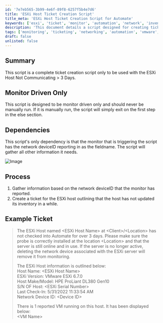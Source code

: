 ```yaml
---
id: '7e7eb565-3b99-4e6f-89f8-6257f5b4e7d6'
title: 'ESXi Host Ticket Creation Script'
title_meta: 'ESXi Host Ticket Creation Script for Automate'
keywords: ['esxi', 'ticket', 'monitor', 'automation', 'network', 'inventory']
description: 'This document details a script designed for creating tickets related to ESXi hosts that have not communicated for over 3 days. The script is monitor-driven, ensuring it runs automatically based on specific conditions and gathers necessary information to create a detailed ticket for IT support.'
tags: ['monitoring', 'ticketing', 'networking', 'automation', 'vmware', 'esxi']
draft: false
unlisted: false
---
```

## Summary

This script is a complete ticket creation script only to be used with the ESXi Host Not Communicating > 3 Days.

## Monitor Driven Only

This script is designed to be monitor driven only and should never be manually run. If it is manually run, the script will simply exit on the first step in the else section.

## Dependencies

This script's only dependency is that the monitor that is triggering the script has the network deviceID reporting in as the fieldname. The script will gather all other information it needs.

![Image](../../../static/img/Ticket-Creation---ESXi-Not-Communicating/image_1.png)

## Process

1. Gather information based on the network deviceID that the monitor has reported.
2. Create a ticket for the ESXi host outlining that the host has not updated its inventory in a while.

## Example Ticket

> The ESXi Host named \<ESXi Host Name> at \<Client>/\<Location> has not checked into Automate for over 3 days. Please make sure the probe is correctly installed at the location \<Location> and that the server is still online and in use. If the server is no longer active, deleting the network device associated with the ESXi server will remove it from monitoring.
>
> The ESXi Host information is outlined below:  
> Host Name: \<ESXi Host Name>  
> ESXi Version: VMware ESXi 6.7.0  
> Host Make/Model: HPE ProLiant DL380 Gen10  
> S/N OF Host: \<ESXi Serial Number>  
> Last Check-In: 5/31/2022 11:33:54 AM  
> Network Device ID: \<Device ID>
>
> There is 1 reported VM running on this host. It has been displayed below:  
> \<VM Name>











